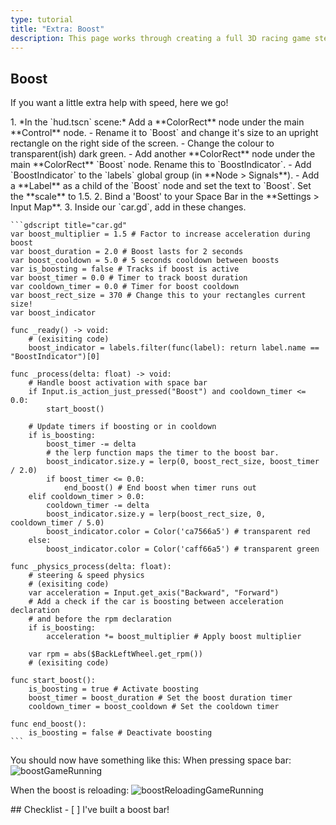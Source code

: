 ```yaml
---
type: tutorial
title: "Extra: Boost"
description: This page works through creating a full 3D racing game step-by-step
---
```



## Boost

If you want a little extra help with speed, here we go!

<Steps>
1. *In the `hud.tscn` scene:* Add a **ColorRect** node under the main **Control** node.
    - Rename it to `Boost` and change it's size to an upright rectangle on the right side of the screen.
    - Change the colour to transparent(ish) dark green.
    - Add another **ColorRect** node under the main **ColorRect** `Boost` node. Rename this to `BoostIndicator`.
    - Add `BoostIndicator` to the `labels` global group (in **Node > Signals**).
    - Add a **Label** as a child of the `Boost` node and set the text to `Boost`. Set the **scale** to 1.5.
2. Bind a 'Boost' to your Space Bar in the **Settings > Input Map**.
3. Inside our `car.gd`, add in these changes.

    ```gdscript title="car.gd"
    var boost_multiplier = 1.5 # Factor to increase acceleration during boost
    var boost_duration = 2.0 # Boost lasts for 2 seconds
    var boost_cooldown = 5.0 # 5 seconds cooldown between boosts
    var is_boosting = false # Tracks if boost is active
    var boost_timer = 0.0 # Timer to track boost duration
    var cooldown_timer = 0.0 # Timer for boost cooldown
    var boost_rect_size = 370 # Change this to your rectangles current size!
    var boost_indicator

    func _ready() -> void:
        # (exisiting code)
        boost_indicator = labels.filter(func(label): return label.name == "BoostIndicator")[0]

    func _process(delta: float) -> void:
        # Handle boost activation with space bar
        if Input.is_action_just_pressed("Boost") and cooldown_timer <= 0.0:
            start_boost()

        # Update timers if boosting or in cooldown
        if is_boosting:
            boost_timer -= delta
            # the lerp function maps the timer to the boost bar.
            boost_indicator.size.y = lerp(0, boost_rect_size, boost_timer / 2.0)
            if boost_timer <= 0.0:
                end_boost() # End boost when timer runs out
        elif cooldown_timer > 0.0:
            cooldown_timer -= delta
            boost_indicator.size.y = lerp(boost_rect_size, 0, cooldown_timer / 5.0)
            boost_indicator.color = Color('ca7566a5') # transparent red
        else:
            boost_indicator.color = Color('caff66a5') # transparent green

    func _physics_process(delta: float):
    	# steering & speed physics
        # (exisiting code)
        var acceleration = Input.get_axis("Backward", "Forward")
        # Add a check if the car is boosting between acceleration declaration
        # and before the rpm declaration
        if is_boosting:
            acceleration *= boost_multiplier # Apply boost multiplier
        
        var rpm = abs($BackLeftWheel.get_rpm())
        # (exisiting code)

    func start_boost():
        is_boosting = true # Activate boosting
        boost_timer = boost_duration # Set the boost duration timer
        cooldown_timer = boost_cooldown # Set the cooldown timer

    func end_boost():
        is_boosting = false # Deactivate boosting
    ```
</Steps>

You should now have something like this:
When pressing space bar:
![boostGameRunning](/src/assets/godot/3DRacing/boostGameRunning.png)

When the boost is reloading:
![boostReloadingGameRunning](/src/assets/godot/3DRacing/boostReloadingGameRunning.png)


<Box>
## Checklist
<Checklist>
- [ ] I've built a boost bar!
</Checklist>
</Box>
